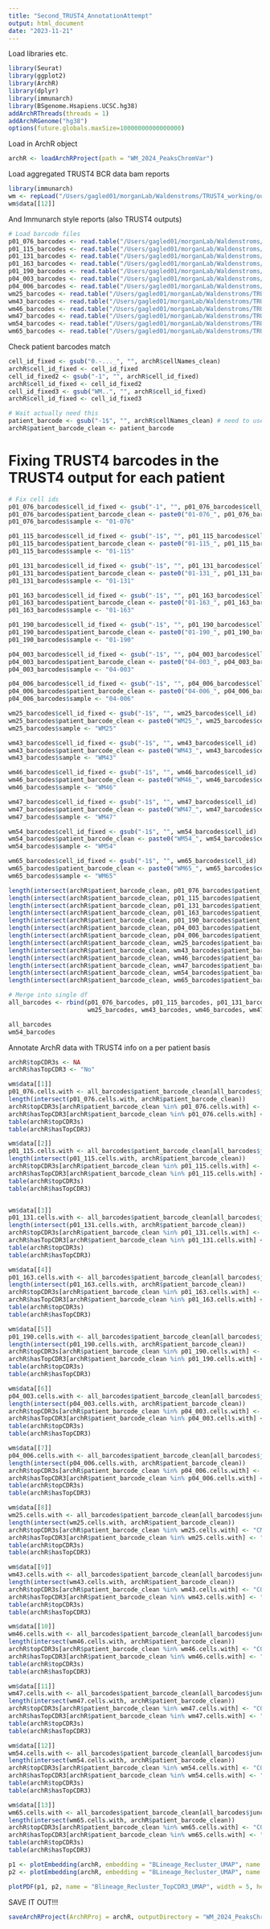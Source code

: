 ```yaml
---
title: "Second_TRUST4_AnnotationAttempt"
output: html_document
date: "2023-11-21"
---
```


Load libraries etc.
```r
library(Seurat)
library(ggplot2)
library(ArchR)
library(dplyr)
library(immunarch)
library(BSgenome.Hsapiens.UCSC.hg38)
addArchRThreads(threads = 1)
addArchRGenome("hg38")
options(future.globals.maxSize=10000000000000000) 
```
Load in ArchR object
```r
archR <- loadArchRProject(path = "WM_2024_PeaksChromVar")
```
Load aggregated TRUST4 BCR data bam reports
```r
library(immunarch)
wm <- repLoad("/Users/gagled01/morganLab/Waldenstroms/TRUST4_working/outputs/bam_reports")
wm$data[[12]]
```
And Immunarch style reports (also TRUST4 outputs)
```r
# Load barcode files
p01_076_barcodes <- read.table("/Users/gagled01/morganLab/Waldenstroms/TRUST4_working/outputs/barcode_reports/TRUST_01-076_gex_possorted_bam_barcode_airr.tsv", sep = "\t", header = T)
p01_115_barcodes <- read.table("/Users/gagled01/morganLab/Waldenstroms/TRUST4_working/outputs/barcode_reports/TRUST_01-115_gex_possorted_bam_barcode_airr.tsv", sep = "\t", header = T)
p01_131_barcodes <- read.table("/Users/gagled01/morganLab/Waldenstroms/TRUST4_working/outputs/barcode_reports/TRUST_01-131_gex_possorted_bam_barcode_airr.tsv", sep = "\t", header = T)
p01_163_barcodes <- read.table("/Users/gagled01/morganLab/Waldenstroms/TRUST4_working/outputs/barcode_reports/TRUST_01-163_gex_possorted_bam_barcode_airr.tsv", sep = "\t", header = T)
p01_190_barcodes <- read.table("/Users/gagled01/morganLab/Waldenstroms/TRUST4_working/outputs/barcode_reports/TRUST_01-190_gex_possorted_bam_barcode_airr.tsv", sep = "\t", header = T)
p04_003_barcodes <- read.table("/Users/gagled01/morganLab/Waldenstroms/TRUST4_working/outputs/barcode_reports/TRUST_04-003_gex_possorted_bam_barcode_airr.tsv", sep = "\t", header = T)
p04_006_barcodes <- read.table("/Users/gagled01/morganLab/Waldenstroms/TRUST4_working/outputs/barcode_reports/TRUST_04-006_gex_possorted_bam_barcode_airr.tsv", sep = "\t", header = T)
wm25_barcodes <- read.table("/Users/gagled01/morganLab/Waldenstroms/TRUST4_working/outputs/barcode_reports/TRUST_WM25_gex_possorted_bam_barcode_airr.tsv", sep = "\t", header = T)
wm43_barcodes <- read.table("/Users/gagled01/morganLab/Waldenstroms/TRUST4_working/outputs/barcode_reports/TRUST_WM43_gex_possorted_bam_barcode_airr.tsv", sep = "\t", header = T)
wm46_barcodes <- read.table("/Users/gagled01/morganLab/Waldenstroms/TRUST4_working/outputs/barcode_reports/TRUST_WM46_gex_possorted_bam_barcode_airr.tsv", sep = "\t", header = T)
wm47_barcodes <- read.table("/Users/gagled01/morganLab/Waldenstroms/TRUST4_working/outputs/barcode_reports/TRUST_WM47_gex_possorted_bam_barcode_airr.tsv", sep = "\t", header = T)
wm54_barcodes <- read.table("/Users/gagled01/morganLab/Waldenstroms/TRUST4_working/outputs/barcode_reports/TRUST_WM54_gex_possorted_bam_barcode_airr.tsv", sep = "\t", header = T)
wm65_barcodes <- read.table("/Users/gagled01/morganLab/Waldenstroms/TRUST4_working/outputs/barcode_reports/TRUST_WM65_gex_possorted_bam_barcode_airr.tsv", sep = "\t", header = T)
```
Check patient barcodes match
```r
cell_id_fixed <- gsub("0.-..._", "", archR$cellNames_clean)
archR$cell_id_fixed <- cell_id_fixed
cell_id_fixed2 <- gsub("-1", "", archR$cell_id_fixed)
archR$cell_id_fixed <- cell_id_fixed2
cell_id_fixed3 <- gsub("WM..", "", archR$cell_id_fixed)
archR$cell_id_fixed <- cell_id_fixed3

# Wait actually need this
patient_barcode <- gsub("-1$", "", archR$cellNames_clean) # need to use $ to specify end of string bcuz otherwise the -1 in 01-115 (and the 3 other patients like this) will get replaced!!! 
archR$patient_barcode_clean <- patient_barcode
```
# Fixing TRUST4 barcodes in the TRUST4 output for each patient
```r
# Fix cell ids
p01_076_barcodes$cell_id_fixed <- gsub("-1", "", p01_076_barcodes$cell_id) # remove the -1
p01_076_barcodes$patient_barcode_clean <- paste0("01-076_", p01_076_barcodes$cell_id_fixed) # add the patient as prefix. if you do not fix cell types like this you run the risk of overmatching due to NON-UNIQUENESS OF CELL BARCODES between patients
p01_076_barcodes$sample <- "01-076"

p01_115_barcodes$cell_id_fixed <- gsub("-1$", "", p01_115_barcodes$cell_id)
p01_115_barcodes$patient_barcode_clean <- paste0("01-115_", p01_115_barcodes$cell_id_fixed)
p01_115_barcodes$sample <- "01-115"

p01_131_barcodes$cell_id_fixed <- gsub("-1$", "", p01_131_barcodes$cell_id)
p01_131_barcodes$patient_barcode_clean <- paste0("01-131_", p01_131_barcodes$cell_id_fixed)
p01_131_barcodes$sample <- "01-131"

p01_163_barcodes$cell_id_fixed <- gsub("-1$", "", p01_163_barcodes$cell_id)
p01_163_barcodes$patient_barcode_clean <- paste0("01-163_", p01_163_barcodes$cell_id_fixed)
p01_163_barcodes$sample <- "01-163"

p01_190_barcodes$cell_id_fixed <- gsub("-1$", "", p01_190_barcodes$cell_id)
p01_190_barcodes$patient_barcode_clean <- paste0("01-190_", p01_190_barcodes$cell_id_fixed)
p01_190_barcodes$sample <- "01-190"

p04_003_barcodes$cell_id_fixed <- gsub("-1$", "", p04_003_barcodes$cell_id)
p04_003_barcodes$patient_barcode_clean <- paste0("04-003_", p04_003_barcodes$cell_id_fixed)
p04_003_barcodes$sample <- "04-003"

p04_006_barcodes$cell_id_fixed <- gsub("-1$", "", p04_006_barcodes$cell_id)
p04_006_barcodes$patient_barcode_clean <- paste0("04-006_", p04_006_barcodes$cell_id_fixed)
p04_006_barcodes$sample <- "04-006"

wm25_barcodes$cell_id_fixed <- gsub("-1$", "", wm25_barcodes$cell_id)
wm25_barcodes$patient_barcode_clean <- paste0("WM25_", wm25_barcodes$cell_id_fixed)
wm25_barcodes$sample <- "WM25"

wm43_barcodes$cell_id_fixed <- gsub("-1$", "", wm43_barcodes$cell_id)
wm43_barcodes$patient_barcode_clean <- paste0("WM43_", wm43_barcodes$cell_id_fixed)
wm43_barcodes$sample <- "WM43"

wm46_barcodes$cell_id_fixed <- gsub("-1$", "", wm46_barcodes$cell_id)
wm46_barcodes$patient_barcode_clean <- paste0("WM46_", wm46_barcodes$cell_id_fixed)
wm46_barcodes$sample <- "WM46"

wm47_barcodes$cell_id_fixed <- gsub("-1$", "", wm47_barcodes$cell_id)
wm47_barcodes$patient_barcode_clean <- paste0("WM47_", wm47_barcodes$cell_id_fixed)
wm47_barcodes$sample <- "WM47"

wm54_barcodes$cell_id_fixed <- gsub("-1$", "", wm54_barcodes$cell_id)
wm54_barcodes$patient_barcode_clean <- paste0("WM54_", wm54_barcodes$cell_id_fixed)
wm54_barcodes$sample <- "WM54"

wm65_barcodes$cell_id_fixed <- gsub("-1$", "", wm65_barcodes$cell_id)
wm65_barcodes$patient_barcode_clean <- paste0("WM65_", wm65_barcodes$cell_id_fixed)
wm65_barcodes$sample <- "WM65"

length(intersect(archR$patient_barcode_clean, p01_076_barcodes$patient_barcode_clean)) # they all match nice
length(intersect(archR$patient_barcode_clean, p01_115_barcodes$patient_barcode_clean)) 
length(intersect(archR$patient_barcode_clean, p01_131_barcodes$patient_barcode_clean)) 
length(intersect(archR$patient_barcode_clean, p01_163_barcodes$patient_barcode_clean)) 
length(intersect(archR$patient_barcode_clean, p01_190_barcodes$patient_barcode_clean)) 
length(intersect(archR$patient_barcode_clean, p04_003_barcodes$patient_barcode_clean))
length(intersect(archR$patient_barcode_clean, p04_006_barcodes$patient_barcode_clean))
length(intersect(archR$patient_barcode_clean, wm25_barcodes$patient_barcode_clean))
length(intersect(archR$patient_barcode_clean, wm43_barcodes$patient_barcode_clean))
length(intersect(archR$patient_barcode_clean, wm46_barcodes$patient_barcode_clean))
length(intersect(archR$patient_barcode_clean, wm47_barcodes$patient_barcode_clean))
length(intersect(archR$patient_barcode_clean, wm54_barcodes$patient_barcode_clean))
length(intersect(archR$patient_barcode_clean, wm65_barcodes$patient_barcode_clean))

# Merge into single df
all_barcodes <- rbind(p01_076_barcodes, p01_115_barcodes, p01_131_barcodes, p01_163_barcodes,p01_190_barcodes, p04_003_barcodes, p04_006_barcodes,
                      wm25_barcodes, wm43_barcodes, wm46_barcodes, wm47_barcodes, wm54_barcodes, wm65_barcodes)

all_barcodes
wm54_barcodes
```
Annotate ArchR data with TRUST4 info on a per patient basis
```r
archR$topCDR3s <- NA
archR$hasTopCDR3 <- "No"

wm$data[[1]]
p01_076.cells.with <- all_barcodes$patient_barcode_clean[all_barcodes$junction_aa == "CQQFDSSWTF"]
length(intersect(p01_076.cells.with, archR$patient_barcode_clean))
archR$topCDR3s[archR$patient_barcode_clean %in% p01_076.cells.with] <- "CQQFDSSWTF"
archR$hasTopCDR3[archR$patient_barcode_clean %in% p01_076.cells.with] <- "Yes"
table(archR$topCDR3s)
table(archR$hasTopCDR3)

wm$data[[2]]
p01_115.cells.with <- all_barcodes$patient_barcode_clean[all_barcodes$junction_aa == "CLQRGNWPLTF"]
length(intersect(p01_115.cells.with, archR$patient_barcode_clean))
archR$topCDR3s[archR$patient_barcode_clean %in% p01_115.cells.with] <- "CLQRGNWPLTF"
archR$hasTopCDR3[archR$patient_barcode_clean %in% p01_115.cells.with] <- "Yes"
table(archR$topCDR3s)
table(archR$hasTopCDR3)


wm$data[[3]]
p01_131.cells.with <- all_barcodes$patient_barcode_clean[all_barcodes$junction_aa == "CQQYYSIPTF"]
length(intersect(p01_131.cells.with, archR$patient_barcode_clean))
archR$topCDR3s[archR$patient_barcode_clean %in% p01_131.cells.with] <- "CQQYYSIPTF"
archR$hasTopCDR3[archR$patient_barcode_clean %in% p01_131.cells.with] <- "Yes"
table(archR$topCDR3s)
table(archR$hasTopCDR3)

wm$data[[4]]
p01_163.cells.with <- all_barcodes$patient_barcode_clean[all_barcodes$junction_aa == "CQQYNNWPPLTF"]
length(intersect(p01_163.cells.with, archR$patient_barcode_clean))
archR$topCDR3s[archR$patient_barcode_clean %in% p01_163.cells.with] <- "CQQYNNWPPLTF"
archR$hasTopCDR3[archR$patient_barcode_clean %in% p01_163.cells.with] <- "Yes"
table(archR$topCDR3s)
table(archR$hasTopCDR3)

wm$data[[5]]
p01_190.cells.with <- all_barcodes$patient_barcode_clean[all_barcodes$junction_aa == "CQQYNNWPITF"]
length(intersect(p01_190.cells.with, archR$patient_barcode_clean))
archR$topCDR3s[archR$patient_barcode_clean %in% p01_190.cells.with] <- "CQQYNNWPITF"
archR$hasTopCDR3[archR$patient_barcode_clean %in% p01_190.cells.with] <- "Yes"
table(archR$topCDR3s)
table(archR$hasTopCDR3)

wm$data[[6]]
p04_003.cells.with <- all_barcodes$patient_barcode_clean[all_barcodes$junction_aa == "CQQYDSYPYTF"]
length(intersect(p04_003.cells.with, archR$patient_barcode_clean))
archR$topCDR3s[archR$patient_barcode_clean %in% p04_003.cells.with] <- "CQQYDSYPYTF"
archR$hasTopCDR3[archR$patient_barcode_clean %in% p04_003.cells.with] <- "Yes"
table(archR$topCDR3s)
table(archR$hasTopCDR3)

wm$data[[7]]
p04_006.cells.with <- all_barcodes$patient_barcode_clean[all_barcodes$junction_aa == "CQQYGTSSLTF"]
length(intersect(p04_006.cells.with, archR$patient_barcode_clean))
archR$topCDR3s[archR$patient_barcode_clean %in% p04_006.cells.with] <- "CQQYGTSSLTF"
archR$hasTopCDR3[archR$patient_barcode_clean %in% p04_006.cells.with] <- "Yes"
table(archR$topCDR3s)
table(archR$hasTopCDR3)

wm$data[[8]]
wm25.cells.with <- all_barcodes$patient_barcode_clean[all_barcodes$junction_aa == "CMQALQTPRTF"]
length(intersect(wm25.cells.with, archR$patient_barcode_clean))
archR$topCDR3s[archR$patient_barcode_clean %in% wm25.cells.with] <- "CMQALQTPRTF"
archR$hasTopCDR3[archR$patient_barcode_clean %in% wm25.cells.with] <- "Yes"
table(archR$topCDR3s)
table(archR$hasTopCDR3)

wm$data[[9]]
wm43.cells.with <- all_barcodes$patient_barcode_clean[all_barcodes$junction_aa == "CQQYNTYPWTF"]
length(intersect(wm43.cells.with, archR$patient_barcode_clean))
archR$topCDR3s[archR$patient_barcode_clean %in% wm43.cells.with] <- "CQQYNTYPWTF"
archR$hasTopCDR3[archR$patient_barcode_clean %in% wm43.cells.with] <- "Yes"
table(archR$topCDR3s)
table(archR$hasTopCDR3)

wm$data[[10]]
wm46.cells.with <- all_barcodes$patient_barcode_clean[all_barcodes$junction_aa == "CQQYNNWPRTF"]
length(intersect(wm46.cells.with, archR$patient_barcode_clean))
archR$topCDR3s[archR$patient_barcode_clean %in% wm46.cells.with] <- "CQQYNNWPRTF"
archR$hasTopCDR3[archR$patient_barcode_clean %in% wm46.cells.with] <- "Yes"
table(archR$topCDR3s)
table(archR$hasTopCDR3)

wm$data[[11]]
wm47.cells.with <- all_barcodes$patient_barcode_clean[all_barcodes$junction_aa == "CQQYGSSSSYTF"]
length(intersect(wm47.cells.with, archR$patient_barcode_clean))
archR$topCDR3s[archR$patient_barcode_clean %in% wm47.cells.with] <- "CQQYGSSSSYTF"
archR$hasTopCDR3[archR$patient_barcode_clean %in% wm47.cells.with] <- "Yes"
table(archR$topCDR3s)
table(archR$hasTopCDR3)

wm$data[[12]]
wm54.cells.with <- all_barcodes$patient_barcode_clean[all_barcodes$junction_aa == "CQQCGDWPLTF"]
length(intersect(wm54.cells.with, archR$patient_barcode_clean))
archR$topCDR3s[archR$patient_barcode_clean %in% wm54.cells.with] <- "CQQCGDWPLTF"
archR$hasTopCDR3[archR$patient_barcode_clean %in% wm54.cells.with] <- "Yes"
table(archR$topCDR3s)
table(archR$hasTopCDR3)

wm$data[[13]]
wm65.cells.with <- all_barcodes$patient_barcode_clean[all_barcodes$junction_aa == "CQQYNSYPYTF"]
length(intersect(wm65.cells.with, archR$patient_barcode_clean))
archR$topCDR3s[archR$patient_barcode_clean %in% wm65.cells.with] <- "CQQYNSYPYTF"
archR$hasTopCDR3[archR$patient_barcode_clean %in% wm65.cells.with] <- "Yes"
table(archR$topCDR3s)
table(archR$hasTopCDR3)

p1 <- plotEmbedding(archR, embedding = "BLineage_Recluster_UMAP", name = "topCDR3s")
p2 <- plotEmbedding(archR, embedding = "BLineage_Recluster_UMAP", name = "hasTopCDR3")

plotPDF(p1, p2, name = "Blineage_Recluster_TopCDR3_UMAP", width = 5, height = 5, ArchRProj = archR, addDOC = FALSE)
```
SAVE IT OUT!!!
```r
saveArchRProject(ArchRProj = archR, outputDirectory = "WM_2024_PeaksChromVarTRUST4", load = F)
```


